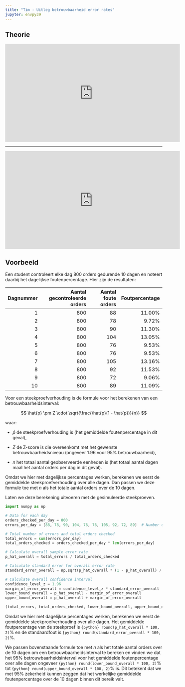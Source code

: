 ```yaml
---
title: "Tim - Uitleg betrouwbaarheid error rates"
jupyter: envpy39
---
```


## Theorie

```{=html}
<div class="ratio ratio-16x9">
<iframe width="560" height="315" src="https://www.youtube.com/embed/hlM7zdf7zwU?si=5iUfoIWSO2cG8mVg" title="YouTube video player" frameborder="0" allow="accelerometer; autoplay; clipboard-write; encrypted-media; gyroscope; picture-in-picture; web-share" referrerpolicy="strict-origin-when-cross-origin" allowfullscreen></iframe>
</div>
```

------------------------------------------------------------------------

```{=html}
<div class="ratio ratio-16x9">
<iframe width="560" height="315" src="https://www.youtube.com/embed/TqOeMYtOc1w?si=g184YB68w5Zim-Rv" title="YouTube video player" frameborder="0" allow="accelerometer; autoplay; clipboard-write; encrypted-media; gyroscope; picture-in-picture; web-share" referrerpolicy="strict-origin-when-cross-origin" allowfullscreen></iframe>
</div>
```
## Voorbeeld

Een student controleert elke dag 800 orders gedurende 10 dagen en noteert daarbij het dagelijkse foutenpercentage. Hier zijn de resultaten:

| Dagnummer | Aantal gecontroleerde orders | Aantal foute orders | Foutpercentage |
|---------------:|------------------------:|----------------:|---------------:|
|         1 |                          800 |                  88 |         11.00% |
|         2 |                          800 |                  78 |          9.72% |
|         3 |                          800 |                  90 |         11.30% |
|         4 |                          800 |                 104 |         13.05% |
|         5 |                          800 |                  76 |          9.53% |
|         6 |                          800 |                  76 |          9.53% |
|         7 |                          800 |                 105 |         13.16% |
|         8 |                          800 |                  92 |         11.53% |
|         9 |                          800 |                  72 |          9.06% |
|        10 |                          800 |                  89 |         11.09% |

Voor een steekproefverhouding is de formule voor het berekenen van een betrouwbaarheidsinterval:

$$ \hat{p} \pm Z \cdot \sqrt{\frac{\hat{p}(1 - \hat{p})}{n}} $$

waar:

- $\hat{p}$ de steekproefverhouding is (het gemiddelde foutenpercentage in dit geval),

- $Z$ de Z-score is die overeenkomt met het gewenste betrouwbaarheidsniveau (ongeveer 1.96 voor 95% betrouwbaarheid),

- $n$ het totaal aantal geobserveerde eenheden is (het totaal aantal dagen maal het aantal orders per dag in dit geval).

Omdat we hier met dagelijkse percentages werken, berekenen we eerst de gemiddelde steekproefverhouding over alle dagen. Dan passen we deze formule toe met $n$ als het totale aantal orders over de 10 dagen.

Laten we deze berekening uitvoeren met de gesimuleerde steekproeven.

```python
import numpy as np

# Data for each day
orders_checked_per_day = 800
errors_per_day = [88, 78, 90, 104, 76, 76, 105, 92, 72, 89]  # Number of errors observed each day

# Total number of errors and total orders checked
total_errors = sum(errors_per_day)
total_orders_checked = orders_checked_per_day * len(errors_per_day)

# Calculate overall sample error rate
p_hat_overall = total_errors / total_orders_checked

# Calculate standard error for overall error rate
standard_error_overall = np.sqrt(p_hat_overall * (1 - p_hat_overall) / total_orders_checked)

# Calculate overall confidence interval
confidence_level_z = 1.96
margin_of_error_overall = confidence_level_z * standard_error_overall
lower_bound_overall = p_hat_overall - margin_of_error_overall
upper_bound_overall = p_hat_overall + margin_of_error_overall

(total_errors, total_orders_checked, lower_bound_overall, upper_bound_overall)
```

Omdat we hier met dagelijkse percentages werken, berekenen we eerst de gemiddelde steekproefverhouding over alle dagen. Het gemiddelde foutpercentage van de steekproef is `{python} round(p_hat_overall * 100, 2)`% en de standaardfout is `{python} round(standard_error_overall * 100, 2)`%.

We passen bovenstaande formule toe met $n$ als het totale aantal orders over de 10 dagen om een betrouwbaarheidsinterval te bereken en vinden we dat het 95% betrouwbaarheidsinterval voor het gemiddelde foutenpercentage over alle dagen ongeveer `{python} round(lower_bound_overall * 100, 2)`% tot `{python} round(upper_bound_overall * 100, 2)`% is. Dit betekent dat we met 95% zekerheid kunnen zeggen dat het werkelijke gemiddelde foutenpercentage over de 10 dagen binnen dit bereik valt.

